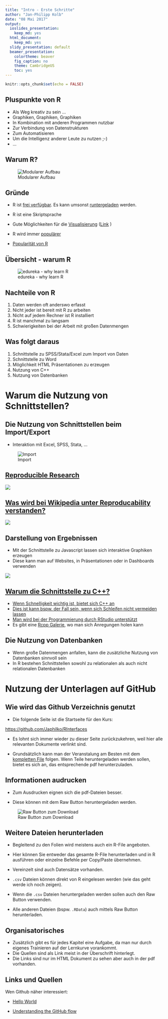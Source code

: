 ```yaml
---
title: "Intro - Erste Schritte"
author: "Jan-Philipp Kolb"
date: "08 Mai 2017"
output:
  ioslides_presentation: 
    keep_md: yes
  html_document:
    keep_md: yes
  slidy_presentation: default
  beamer_presentation:
    colortheme: beaver
    fig_caption: no
    theme: CambridgeUS
    toc: yes
---
```


```r
knitr::opts_chunk$set(echo = FALSE)
```


## Pluspunkte von R

- Als Weg kreativ zu sein ...
- Graphiken, Graphiken, Graphiken
- In Kombination mit anderen Programmen nutzbar
- Zur Verbindung von Datenstrukturen
- Zum Automatisieren
- Um die Intelligenz anderer Leute zu nutzen ;-)
- ...


## Warum R?

![Modularer Aufbau](figure/ModularerAufbau.PNG)


## Gründe

- R ist [frei verfügbar](http://www.inside-r.org/why-use-r). Es kann umsonst [runtergeladen](http://mirrors.softliste.de/cran/) werden.

- R ist eine Skriptsprache 
- Gute Möglichkeiten für die [Visualisierung](http://research.stowers-institute.org/efg/R/) ([Link](http://www.sr.bham.ac.uk/~ajrs/R/r-gallery.html) )

- R wird immer [populärer](https://twitter.com/josiahjdavis/status/559778930476220418)

- [Popularität von R](http://blog.revolutionanalytics.com/popularity/)

## Übersicht - warum R

![edureka - why learn R](http://d287f0h5fel5hu.cloudfront.net/blog/wp-content/uploads/2013/06/bar-learn-r-img11.png)



## Nachteile von R

1. Daten werden oft anderswo erfasst
2. Nicht jeder ist bereit mit R zu arbeiten 
3. Nicht auf jedem Rechner ist R installiert
4. R ist manchmal zu langsam
5. Schwierigkeiten bei der Arbeit mit großen Datenmengen

## Was folgt daraus

1. Schnittstelle zu SPSS/Stata/Excel zum Import von Daten
2. Schnittstelle zu Word
3. Möglichkeit HTML Präsentationen zu erzeugen
4. Nutzung von C++
5. Nutzung von Datenbanken

# Warum die Nutzung von Schnittstellen?

## Die Nutzung von Schnittstellen beim Import/Export

- Interaktion mit Excel, SPSS, Stata, ...

![Import](figure/Import.PNG)

## [Reproducible Research](http://www.statsmakemecry.com/smmctheblog/the-time-for-reproducible-research-is-now)

![](figure/MiracleOccursImage.png)

## [Was wird bei Wikipedia unter Reproducability verstanden?](https://en.wikipedia.org/wiki/Reproducibility)

![](figure/Spectrum_of_reproducible_research.png)


## Darstellung von Ergebnissen

- Mit der Schnittstelle zu Javascript lassen sich interaktive Graphiken erzeugen
- Diese kann man auf Websites, in Präsentationen oder in Dashboards verwenden


![](figure/visNetwork.jpg)


## [Warum die Schnittstelle zu C++?](http://dirk.eddelbuettel.com/papers/rcpp_workshop_introduction_user2012.pdf)

- [Wenn Schnelligkeit wichtig ist, bietet sich C++ an](http://www.stat.berkeley.edu/scf/paciorek-cppWorkshop.pdf)
- [Dies ist kann bspw. der Fall sein, wenn sich Schleifen nicht vermeiden lassen](https://www.r-bloggers.com/calling-c-from-r-using-rcpp/)
- [Man wird bei der Programmierung durch RStudio unterstützt](https://support.rstudio.com/hc/en-us/articles/200486088-Using-Rcpp-with-RStudio)
- Es gibt eine [Rcpp Galerie](http://gallery.rcpp.org/), wo man sich Anregungen holen kann

## Die Nutzung von Datenbanken

- Wenn große Datenmengen anfallen, kann die zusätzliche Nutzung von Datenbanken sinnvoll sein
- In R bestehen Schnittstellen sowohl zu relationalen als auch nicht relationalen Datenbanken

# Nutzung der Unterlagen auf GitHub

## Wie wird das Github Verzeichnis genutzt

-   Die folgende Seite ist die Startseite für den Kurs:

<https://github.com/Japhilko/RInterfaces>

- Es lohnt sich immer wieder zu dieser Seite zurückzukehren, weil hier alle relevanten Dokumente verlinkt sind.

- Grundsätzlich kann man der Veranstalung am Besten mit dem [kompletten File](https://github.com/Japhilko/RInterfaces/blob/master/slides/RInterfaces_all2g.md) folgen. Wenn Teile heruntergeladen werden sollen, bietet es sich an, das entsprechende pdf herunterzuladen.

## Informationen audrucken

-   Zum Ausdrucken eignen sich die pdf-Dateien besser. 

-   Diese können mit dem Raw Button heruntergeladen werden. 

![Raw Button zum Download](https://raw.githubusercontent.com/Japhilko/GeoData/master/2016/slides/figure/GithubDownload.bmp)

## Weitere Dateien herunterladen

- Begleitend zu den Folien wird meistens auch ein R-File angeboten. 

- Hier können Sie entweder das gesamte R-File herunterladen und in R ausführen oder einzelne Befehle per Copy/Paste übernehmen.

- Vereinzelt sind auch Datensätze vorhanden. 

- `.csv` Dateien können direkt von R eingelesen werden (wie das geht werde ich noch zeigen).

- Wenn die `.csv` Dateien heruntergeladen werden sollen auch den Raw Button verwenden.

- Alle anderen Dateien (bspw. `.RData`) auch mittels Raw Button herunterladen.

## Organisatorisches


- Zusätzlich gibt es für jedes Kapitel eine Aufgabe, da man nur durch eigenes Trainieren auf der Lernkurve vorankommt.
- Die Quellen sind als Link meist in der Überschrift hinterlegt.
- Die Links sind nur im HTML Dokument zu sehen aber auch in der pdf vorhanden.

## Links und Quellen


Wen Github näher interessiert:

- [Hello World](https://guides.github.com/activities/hello-world/)

- [Understanding the GitHub flow](https://guides.github.com/introduction/flow/)

